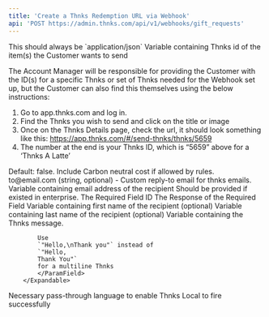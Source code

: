 ```yaml
---
title: 'Create a Thnks Redemption URL via Webhook'
api: 'POST https://admin.thnks.com/api/v1/webhooks/gift_requests'
---
```


<ParamField header="Content-Type" type="string" default="application/json" initialValue="application/json">
This should always be `application/json`
</ParamField>
<ParamField body="gift_id" type="integer" required="true">
Variable containing Thnks id of the item(s) the Customer wants to send

The Account Manager will be responsible for providing the Customer with the ID(s) for a specific Thnks or set of Thnks needed for the Webhook set up, but the Customer can also find this themselves using the below instructions:
1. Go to app.thnks.com and log in.
2. Find the Thnks you wish to send and click on the title or image
3. Once on the Thnks Details page, check the url, it should look something like this:
https://app.thnks.com/#/send-thnks/thnks/5659
4. The number at the end is your Thnks ID, which is “5659” above for a ‘Thnks A Latte’
</ParamField>
<ParamField body="include_carbon_neutral_cost" type="boolean" default="false">
Default: false. Include Carbon neutral cost if allowed by rules.
</ParamField>
<ParamField body="reply_to_email" type="string">
to@email.com (string, optional) - Custom reply-to email for thnks emails.
</ParamField>
<ParamField body="recipients" type="array">
        <Expandable title="properties">
            <ParamField body="email" type="string" required="true">
            Variable containing email address of the recipient
            </ParamField>
            <ParamField body="required_field_responses" type="array">
            Should be provided if existed in enterprise.
                <Expandable title="object">
                    <ParamField body="gift_request_required_field_id" type="integer" required="true">
                    The Required Field ID
                    </ParamField>
                    <ParamField body="response" type="string" required="true">
                    The Response of the Required Field
                    </ParamField>
                </Expandable>
            </ParamField>
            <ParamField body="first_name" type="string">
            Variable containing first name of the recipient (optional)
            </ParamField>
            <ParamField body="last_name" type="string">
            Variable containing last name of the recipient (optional)
            </ParamField>
            <ParamField body="message" type="string" required="true">
            Variable containing the Thnks message.

            Use
            `"Hello,\nThank you"` instead of 
            `"Hello,
            Thank You"`
            for a multiline Thnks
            </ParamField>
        </Expandable>
</ParamField>

<ParamField body="recipient_choice" type="boolean" default="false" initialValue = "false">
Necessary pass-through language to enable Thnks Local to fire successfully
</ParamField>
